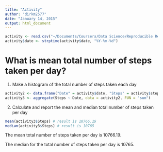 ```yaml
---
title: "Activity"
author: "dirkm2577"
date: "January 14, 2015"
output: html_document
---
```

```r
activity <- read.csv("~/Documents/Coursera/Data Science/Reproducible Research/Course Project 1/activity.csv", header = TRUE, sep = ",")
activity$date <- strptime(activity$date, "%Y-%m-%d")
```

# What is mean total number of steps taken per day?

1. Make a histogram of the total number of steps taken each day

```r
activity2 <- data.frame("Date" = activity$date, "Steps" = activity$steps)
activity3 <- aggregate(Steps ~ Date, data = activity2, FUN = "sum")
```

2. Calculate and report the mean and median total number of steps taken per day

```r
mean(activity3$Steps) # result is 10766.19
median(activity3$Steps) # result is 10765
```

The mean total number of steps taken per day is 10766.19.

The median for the total number of steps taken per day is 10765.